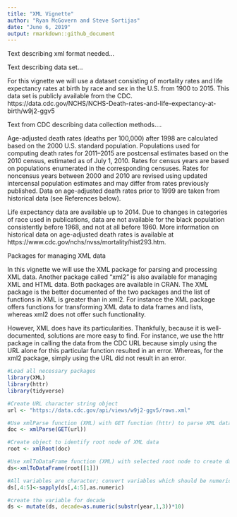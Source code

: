 ```yaml
---
title: "XML Vignette"
author: "Ryan McGovern and Steve Sortijas"
date: "June 6, 2019"
output: rmarkdown::github_document
---
```



Text describing xml format needed...

Text describing data set...

For this vignette we will use a dataset consisting of mortality rates and life expectancy rates at birth by race and sex in the U.S. from 1900 to 2015. This data set is publicly available from the CDC. https://data.cdc.gov/NCHS/NCHS-Death-rates-and-life-expectancy-at-birth/w9j2-ggv5  

Text from CDC describing data collection methods....

Age-adjusted death rates (deaths per 100,000) after 1998 are calculated based on the 2000 U.S. standard population. Populations used for computing death rates for 2011–2015 are postcensal estimates based on the 2010 census, estimated as of July 1, 2010. Rates for census years are based on populations enumerated in the corresponding censuses. Rates for noncensus years between 2000 and 2010 are revised using updated intercensal population estimates and may differ from rates previously published. Data on age-adjusted death rates prior to 1999 are taken from historical data (see References below).

Life expectancy data are available up to 2014. Due to changes in categories of race used in publications, data are not available for the black population consistently before 1968, and not at all before 1960. More information on historical data on age-adjusted death rates is available at https://www.cdc.gov/nchs/nvss/mortality/hist293.htm.

Packages for managing XML data

In this vignette we will use the XML package for parsing and processing XML data. Another package called "xml2" is also available for managing XML and HTML data. Both packages are available in CRAN. The XML package is the better documented of the two packages and the list of functions in XML is greater than in xml2. For instance the XML package offers functions for transforming XML data to data frames and lists, whereas xml2 does not offer such functionality.

However, XML does have its particularities. Thankfully, because it is well-documented, solutions are more easy to find. For instance, we use the httr package in calling the data from the CDC URL because simply using the URL alone for this particular function resulted in an error. Whereas, for the xml2 package, simply using the URL did not result in an error.

```r
#Load all necessary packages
library(XML)
library(httr)
library(tidyverse)

#Create URL character string object
url <- "https://data.cdc.gov/api/views/w9j2-ggv5/rows.xml"

#Use xmlParse function (XML) with GET function (httr) to parse XML data; n.b. not using GET function results in error message indicating content is not XML
doc <- xmlParse(GET(url))

#Create object to identify root node of XML data
root <- xmlRoot(doc)

#Use xmlToDataFrame function (XML) with selected root node to create data frame; n.b. not subsetting the root node results in an error
ds<-xmlToDataFrame(root[[1]])

#All variables are character; convert variables which should be numeric
ds[,4:5]<-sapply(ds[,4:5],as.numeric)

#create the variable for decade
ds <- mutate(ds, decade=as.numeric(substr(year,1,3))*10)


```